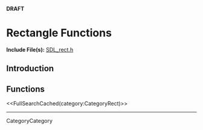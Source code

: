 <!-- #master-page:CategoryTemplate -->
<!-- #master-date:Unknown-Date -->
<!-- format wiki -->
<!-- language en -->
'''DRAFT'''

= Rectangle Functions =

'''Include File(s):''' [http://hg.libsdl.org/SDL/file/68dfd6df47da/include/SDL_rect.h SDL_rect.h]


== Introduction ==

== Functions ==

<<FullSearchCached(category:CategoryRect)>>

----
CategoryCategory
